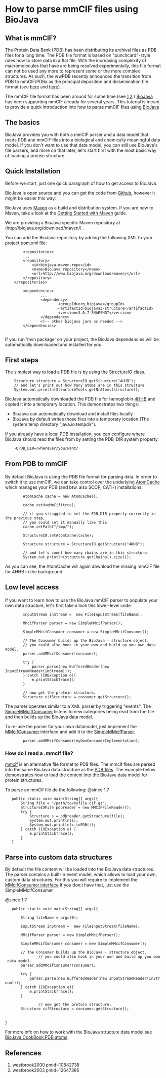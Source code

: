= How to parse mmCIF files using BioJava =

== What is mmCIF? ==

The Protein Data Bank (PDB) has been distributing its archival files as PDB files for a long time. The PDB file format is based on &quot;punchcard&quot;-style rules how to store data in a flat file. With the increasing complexity of macromolecules that have are being resolved experimentally, this file format can not be used any more to represent some or the more complex structures. As such, the wwPDB recently announced the transition from PDB to mmCIF/PDBx as the principal deposition and dissemination file format (see [http://www.wwpdb.org/news/news_2013.html#22-May-2013 here] and [http://wwpdb.org/workshop/wgroup.html here]).

The mmCIF file format has been around for some time (see [[#westbrook2000|1]],[[#westbrook2003|2]] ) [http://www.biojava.org BioJava] has been supporting mmCIF already for several years. This tutorial is meant to provide a quick introduction into how to parse mmCIF files using [http://www.biojava.org BioJava]

== The basics ==

BioJava provides you with both a mmCIF parser and a data model that reads PDB and mmCIF files into a biological and chemically meaningful data model. If you don't want to use that data model, you can still use BioJava's file parsers, and more on that later, let's start first with the most basic way of loading a protein structure.

== Quick Installation ==

Before we start, just one quick paragraph of how to get access to BioJava.

BioJava is open source and you can get the code from [https://github.com/biojava/biojava Github], however it might be easier this way:

BioJava uses [http://maven.apache.org/ Maven] as a build and distribution system. If you are new to Maven, take a look at the [http://maven.apache.org/guides/getting-started/index.html Getting Started with Maven] guide.

We are providing a BioJava specific Maven repository at (http://biojava.org/download/maven/) .

You can add the BioJava repository by adding the following XML to your project pom.xml file:

<pre>
        <repositories>
		...
		<repository>
			<id>biojava-maven-repo</id>
			<name>BioJava repository</name>
			<url>http://www.biojava.org/download/maven/</url>			
		</repository>
	</repositories>

        <dependencies>
                ...
                <dependency>
                        <groupId>org.biojava</groupId>
                        <artifactId>biojava3-structure</artifactId>
                        <version>3.0.7-SNAPSHOT</version>
                </dependency>
                <!-- other biojava jars as needed -->
        </dependencies>
	
</pre>

If you run 'mvn package' on your project, the BioJava dependencies will be automatically downloaded and installed for you.

== First steps ==

The simplest way to load a PDB file is by using the [http://www.biojava.org/docs/api/org/biojava3/structure/StructureIO.html StructureIO] class.

<pre>
    Structure structure = StructureIO.getStructure("4HHB");
    // and let's print out how many atoms are in this structure
    System.out.println(StructureTools.getNrAtoms(structure));
</pre>
BioJava automatically downloaded the PDB file for hemoglobin [http://www.rcsb.org/pdb/explore.do?structureId=4HHB 4HHB] and copied it into a temporary location. This demonstrates two things:

* BioJava can automatically download and install files locally
* BioJava by default writes those files into a temporary location (The system temp directory &quot;java.io.tempdir&quot;).

If you already have a local PDB installation, you can configure where BioJava should read the files from by setting the PDB_DIR system property

<pre>
    -DPDB_DIR=/wherever/you/want/
</pre>

<h2 id="from-pdb-to-mmcif">From PDB to mmCIF</h2>
<p>By default BioJava is using the PDB file format for parsing data. In order to switch it to use mmCIF, we can take control over the underlying <a href="http://www.biojava.org/docs/api/org/biojava/bio/structure/align/util/AtomCache.html">AtomCache</a> which manages your PDB (and btw. also SCOP, CATH) installations.</p>
<pre>
        AtomCache cache = new AtomCache();
            
        cache.setUseMmCif(true);
            
        // if you struggled to set the PDB_DIR property correctly in the previous step, 
        // you could set it manually like this:
        cache.setPath("/tmp/");
            
        StructureIO.setAtomCache(cache);
            
        Structure structure = StructureIO.getStructure("4HHB");
                    
        // and let's count how many chains are in this structure.
        System.out.println(structure.getChains().size());
</pre>

<p>As you can see, the AtomCache will again download the missing mmCIF file for 4HHB in the background.</p>

<h2 id="low-level-access">Low level access</h2>
<p>If you want to learn how to use the BioJava mmCIF parser to populate your own data structure, let's first take a look this lower-level code:</p>

<pre>
        InputStream inStream =  new FileInputStream(fileName);
 
        MMcifParser parser = new SimpleMMcifParser();
 
        SimpleMMcifConsumer consumer = new SimpleMMcifConsumer();
 
        // The Consumer builds up the BioJava - structure object.
        // you could also hook in your own and build up you own data model.          
        parser.addMMcifConsumer(consumer);
 
        try {
            parser.parse(new BufferedReader(new InputStreamReader(inStream)));
        } catch (IOException e){
            e.printStackTrace();
        }
 
        // now get the protein structure.
        Structure cifStructure = consumer.getStructure();
</pre>

The parser operates similar to a XML parser by triggering &quot;events&quot;. The [http://www.biojava.org/docs/api/org/biojava/bio/structure/io/mmcif/SimpleMMcifConsumer.html SimpleMMcifConsumer] listens to new categories being read from the file and then builds up the BioJava data model.

To re-use the parser for your own datamodel, just implement the [http://www.biojava.org/docs/api/org/biojava/bio/structure/io/mmcif/MMcifConsumer.html MMcifConsumer] interface and add it to the [http://www.biojava.org/docs/api/org/biojava/bio/structure/io/mmcif/SimpleMMcifParser.html SimpleMMcifParser].
<pre>
        parser.addMMcifConsumer(myOwnConsumerImplementation);
</pre>



=== How do I read a .mmcif file? ===

[http://ndbserver.rutgers.edu/mmcif/index.html mmcif] is an alternative file format to PDB files.
The mmcif files are parsed into the same BioJava data structure as the [[BioJava:CookBook:PDB:read|PDB files]]. The example below demonstrates how to load the content into the BioJava data model for protein structures. 

To parse an mmCif file do the following:
<java>
@since 1.7
	public static void main(String[] args){
		String file = "/path/to/myfile.cif.gz";
		StructureIOFile pdbreader = new MMCIFFileReader();
		try {
			Structure s = pdbreader.getStructure(file);
			System.out.println(s);
			System.out.println(s.toPDB());
		} catch (IOException e) {
			e.printStackTrace();
		}
	}
</java>

== Parse into custom data structures ==

By default the file content will be loaded into the BioJava data structures. The parser contains a built-in event model, which allows to load  your own, custom data structures.  For this you will require to implement the [http://www.spice-3d.org/public-files/javadoc/biojava/org/biojava/bio/structure/io/mmcif/MMcifConsumer.html MMcifConsumer interface] If you don;t have that, just use the SimpleMMcifConsumer

<java>
@since 1.7
	public static void main(String[] args){

		String fileName = args[0];
 		
		InputStream inStream =  new FileInputStream(fileName);
		
		MMcifParser parser = new SimpleMMcifParser();

		SimpleMMcifConsumer consumer = new SimpleMMcifConsumer();

		// The Consumer builds up the BioJava - structure object.
                // you could also hook in your own and build up you own data model.          
		parser.addMMcifConsumer(consumer);

		try {
			parser.parse(new BufferedReader(new InputStreamReader(inStream)));
		} catch (IOException e){
			e.printStackTrace();
		}

                // now get the protein structure.
		Structure cifStructure = consumer.getStructure();
                      
}

</java>

For more info on how to work with the BioJava structure data model see [[BioJava:CookBook:PDB:atoms]].

== References ==
<biblio>
#westbrook2000 pmid=10842738
#westbrook2003 pmid=12647386
</biblio>